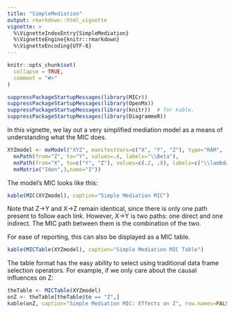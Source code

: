 ```yaml
---
title: "SimpleMediation"
output: rmarkdown::html_vignette
vignette: >
  %\VignetteIndexEntry{SimpleMediation}
  %\VignetteEngine{knitr::rmarkdown}
  %\VignetteEncoding{UTF-8}
---
```


```r
knitr::opts_chunk$set(
  collapse = TRUE,
  comment = "#>"
)
```

```r
suppressPackageStartupMessages(library(MICr))
suppressPackageStartupMessages(library(OpenMx))
suppressPackageStartupMessages(library(knitr))  # for kable.
suppressPackageStartupMessages(library(DiagrammeR))
```

In this vignette, we lay out a very simplified mediation model as a means of understanding what the MIC does.
```r
XYZmodel <- mxModel("XYZ", manifestVars=c("X", "Y", "Z"), type="RAM",
  mxPath(from="Z", to="Y", values=.6, labels="\\Beta"),
  mxPath(from="X", to=c("Y", "Z"), values=c(.2, .8), labels=c("\\lambda", "\\alpha")),
  mxMatrix("Iden",3,name="I"))
```

The model's MIC looks like this:
```r
kable(MIC(XYZmodel), caption="Simple Mediation MIC")
```

Note that Z->Y and X->Z remain identical, since there is only one path present to follow each link.  However, X->Y is two paths: one direct and one indirect.  The MIC path between them is the combination of the two.

For ease of reporting, this can also be displayed as a MIC table.

```r
kable(MICTable(XYZmodel), caption="Simple Mediation MIC Table")
```

The table format has the easy ability to select using traditional data frame selection operators.  For example, if we only care about the causal influences on Z:
```r
theTable <- MICTable(XYZmodel)
onZ <- theTable[theTable$to == "Z",]
kable(onZ, caption="Simple Mediation MIC: Effects on Z", row.names=FALSE)
```

